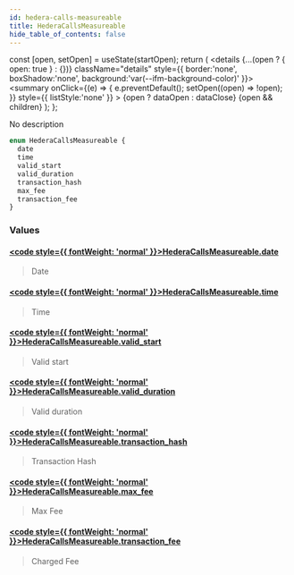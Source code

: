 ```yaml
---
id: hedera-calls-measureable
title: HederaCallsMeasureable
hide_table_of_contents: false
---
```







  const [open, setOpen] = useState(startOpen);
  return (
    <details {...(open ? { open: true } : {})} className="details" style={{ border:'none', boxShadow:'none', background:'var(--ifm-background-color)' }}>
      <summary
        onClick={(e) => {
          e.preventDefault();
          setOpen((open) => !open);
        }}
        style={{ listStyle:'none' }}
      >
      {open ? dataOpen : dataClose}
      </summary>
      {open && children}
    </details>
  );
};








No description


```graphql
enum HederaCallsMeasureable {
  date
  time
  valid_start
  valid_duration
  transaction_hash
  max_fee
  transaction_fee
}
```




### Values

#### [<code style={{ fontWeight: 'normal' }}>HederaCallsMeasureable.<b>date</b></code>](#)  
> 
> 
> Date
> 

#### [<code style={{ fontWeight: 'normal' }}>HederaCallsMeasureable.<b>time</b></code>](#)  
> 
> 
> Time
> 

#### [<code style={{ fontWeight: 'normal' }}>HederaCallsMeasureable.<b>valid_start</b></code>](#)  
> 
> 
> Valid start
> 

#### [<code style={{ fontWeight: 'normal' }}>HederaCallsMeasureable.<b>valid_duration</b></code>](#)  
> 
> 
> Valid duration
> 

#### [<code style={{ fontWeight: 'normal' }}>HederaCallsMeasureable.<b>transaction_hash</b></code>](#)  
> 
> 
> Transaction Hash
> 

#### [<code style={{ fontWeight: 'normal' }}>HederaCallsMeasureable.<b>max_fee</b></code>](#)  
> 
> 
> Max Fee
> 

#### [<code style={{ fontWeight: 'normal' }}>HederaCallsMeasureable.<b>transaction_fee</b></code>](#)  
> 
> 
> Charged Fee
> 



